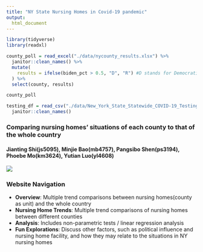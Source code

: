 ```yaml
---
title: "NY State Nursing Homes in Covid-19 pandemic"
output: 
  html_document
---
```



```r
library(tidyverse)
library(readxl)
```

```r
county_poll = read_excel("./data/nycounty_results.xlsx") %>%
  janitor::clean_names() %>%
  mutate(
    results = ifelse(biden_pct > 0.5, "D", "R") #D stands for Democratic party win and R stands for Republican Party win
  ) %>%
  select(county, results)

county_poll
```

```r
testing_df = read_csv("./data/New_York_State_Statewide_COVID-19_Testing.csv") %>%
  janitor::clean_names()
```

### Comparing nursing homes' situations of each county to that of the whole country

#### Jianting Shi(js5095), Minjie Bao(mb4757), Pangsibo Shen(ps3194), Phoebe Mo(km3624), Yutian Luo(yl4608)


![](./pictures/cover.jpg)


### Website Navigation
* <b>Overview</b>: Multiple trend comparisons between nursing homes(county as unit) and the whole country
* <b>Nursing Home Trends</b>: Multiple trend comparisons of nursing homes between different counties
* <b>Analysis</b>: Includes non-parametric tests / linear regression analysis
* <b>Fun Explorations</b>: Discuss other factors, such as political influence and nursing home facility, and how they may relate to the situations in NY nursing homes